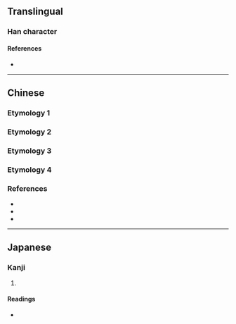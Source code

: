 {{character info/new}}
==Translingual==

===Han character===
{{Han char|rn=27|rad=厂|as=03|sn=5|four=|canj=MMJ|ids=⿸厂干}}

====References====
* {{Han ref|kx=0160.210|dkj=02896|hdz=10068.060|uh=5388|ud=21384}}

----

==Chinese==

===Etymology 1===
{{zh-see|厂|v}}

===Etymology 2===
{{zh-see|岸|a}}

===Etymology 3===
{{zh-see|𠨭|v}}

===Etymology 4===
{{zh-see|斥|v}}

===References===
* {{R:twedu|B00277-001}}
* {{R:twedu|C00905-004}}
* {{R:twedu|A01752-008}}

----

==Japanese==

===Kanji===
{{ja-kanji|grade=|rs=厂03}}

# {{defn|lang=ja|sort=厂03}}

====Readings====
* {{ja-readings|on=[[かん]] (kan)|kun=[[がんだれ]] (gandare)}}